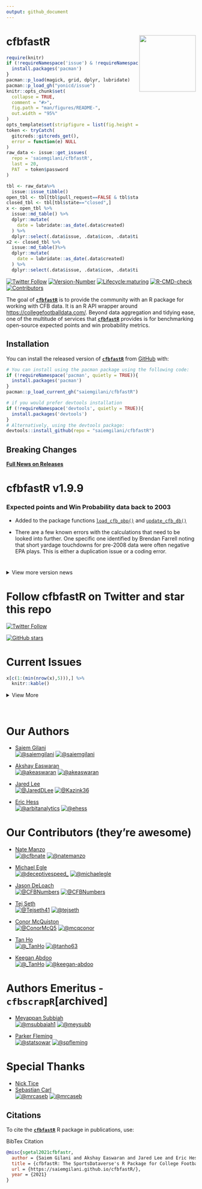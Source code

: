 ---
output: github_document
---
# **cfbfastR**  <a href='http://saiemgilani.github.io/cfbfastR'><img src='man/figures/logo.png' align="right" height="150" /></a>
```{r, include = FALSE}
require(knitr)
if (!requireNamespace('issue') & !requireNamespace('pacman')){
  install.packages('pacman')
}
pacman::p_load(magick, grid, dplyr, lubridate)
pacman::p_load_gh("yonicd/issue")
knitr::opts_chunk$set(
  collapse = TRUE,
  comment = "#>",
  fig.path = "man/figures/README-",
  out.width = "95%"
)
opts_template$set(stripfigure = list(fig.height = 8, out.width = "95%"))
token <- tryCatch(
  gitcreds::gitcreds_get(),
  error = function(e) NULL
)
raw_data <- issue::get_issues(
  repo = 'saiemgilani/cfbfastR',
  last = 20,
  PAT  = token$password
)

tbl <- raw_data%>%
  issue::issue_tibble()
open_tbl <- tbl[tbl$pull_request==FALSE & tbl$state=="open",]
closed_tbl <- tbl[tbl$state=="closed",]
x <- open_tbl %>%
  issue::md_table() %>% 
  dplyr::mutate(
    date = lubridate::as_date(.data$created)
  ) %>% 
  dplyr::select(.data$issue, .data$icon, .data$title, .data$labels, .data$opened_by, .data$date, .data$closed)
x2 <- closed_tbl %>% 
  issue::md_table()%>% 
  dplyr::mutate(
    date = lubridate::as_date(.data$created)
  ) %>% 
  dplyr::select(.data$issue, .data$icon, .data$title, .data$labels, .data$opened_by, .data$date, .data$closed)
```


<!-- badges: start --> 
[![Twitter Follow](https://img.shields.io/twitter/follow/cfbfastR?color=blue&label=%40cfbfastR&logo=twitter&style=for-the-badge)](https://twitter.com/cfbfastR) 
[![Version-Number](https://img.shields.io/github/r-package/v/saiemgilani/cfbfastr?label=cfbfastR&logo=R&style=for-the-badge)](https://github.com/saiemgilani/cfbfastR/)
[![Lifecycle:maturing](https://img.shields.io/badge/lifecycle-maturing-blue.svg?style=for-the-badge&logo=github)](https://github.com/saiemgilani/cfbfastR/)
[![R-CMD-check](https://img.shields.io/github/workflow/status/saiemgilani/cfbfastr/R-CMD-check?label=R-CMD-Check&logo=R&logoColor=blue&style=for-the-badge)](https://github.com/saiemgilani/cfbfastR/actions/workflows/R-CMD-check.yaml)
[![Contributors](https://img.shields.io/github/contributors/saiemgilani/cfbfastR?style=for-the-badge)](https://github.com/saiemgilani/cfbfastR/graphs/contributors)
<!-- badges: end -->

The goal of [**```cfbfastR```**](https://saiemgilani.github.io/cfbfastR/) is to provide the community with an R package for working with CFB data. It is an R API wrapper around [https://collegefootballdata.com/](https://collegefootballdata.com/). Beyond data aggregation and tidying ease, one of the multitude of services that [**```cfbfastR```**](https://saiemgilani.github.io/cfbfastR/) provides is for benchmarking open-source expected points and win probability metrics.

## **Installation**

You can install the released version of [**```cfbfastR```**](https://github.com/saiemgilani/cfbfastR/) from [GitHub](https://github.com/saiemgilani/cfbfastR) with:

``` r
# You can install using the pacman package using the following code:
if (!requireNamespace('pacman', quietly = TRUE)){
  install.packages('pacman')
}
pacman::p_load_current_gh("saiemgilani/cfbfastR")
```

``` r
# if you would prefer devtools installation
if (!requireNamespace('devtools', quietly = TRUE)){
  install.packages('devtools')
}
# Alternatively, using the devtools package:
devtools::install_github(repo = "saiemgilani/cfbfastR")
```

## **Breaking Changes**

[**Full News on Releases**](https://saiemgilani.github.io/cfbfastR/news/index.html)


# **cfbfastR v1.9.9**

### Expected points and Win Probability data back to 2003 

- Added to the package functions [```load_cfb_pbp()```](https://saiemgilani.github.io/cfbfastR/reference/load_cfb_pbp.html) and [```update_cfb_db()```](https://saiemgilani.github.io/cfbfastR/reference/update_cfb_db.html)

- There are a few known errors with the calculations that need to be looked into further. One specific one identified by Brendan Farrell noting that short yardage touchdowns for pre-2008 data were often negative EPA plays. This is either a duplication issue or a coding error.

#

<details><summary>View more version news</summary>

## **cfbfastR v1.3.3**

### Hotfix [```cfbd_game_player_stats()```](https://saiemgilani.github.io/cfbfastR/reference/cfbd_game_player_stats.html)


## **cfbfastR v1.3.2**

### Added ID linking to [```cfbd_recruiting_players()```](https://saiemgilani.github.io/cfbfastR/reference/cfbd_recruiting_player.html)

## **cfbfastR v1.3.1**

### Added three [NFL draft](https://saiemgilani.github.io/cfbfastR/reference/cfbd_draft.html) functions:
  - [```cfbd_draft_teams()```](https://saiemgilani.github.io/cfbfastR/reference/cfbd_draft_teams.html) - **Get list of NFL teams**
  - [```cfbd_draft_positions()```](https://saiemgilani.github.io/cfbfastR/reference/cfbd_draft_positions.html) - **Get list of NFL positions for mapping to collegiate**
  - [```cfbd_draft_picks()```](https://saiemgilani.github.io/cfbfastR/reference/cfbd_draft_picks.html) - **Get list of NFL Draft picks**

## **cfbfastR v1.2.1**

##### **Minor release**

* Added headshot_url to outputs of [```cfbd_team_rosters```](https://saiemgilani.github.io/cfbfastR/reference/cfbd_team_rosters.html)

* Renamed returns in [```cfbd_game_advanced()```](https://saiemgilani.github.io/cfbfastR/reference/cfbd_game_advanced.html):
  - `rushing_line_yd_avg` to plural `rushing_line_yds_avg`
  - `rushing_second_lvl_yd_avg` to plural `rushing_second_lvl_yds_avg`
  - `rushing_open_field_yd_avg` to plural `rushing_open_field_yds_avg`

* Completed documentation for all returns except ```cfbd_pbp_data()```

* Continued work on intro vignette

## **cfbfastR v1.2.0**

#### **Add significant documentation to the package**

* Added mini-vignettes pertaining to CFB Data functionality:   
  - [```cfbd_betting```](https://saiemgilani.github.io/cfbfastR/articles/cfbd_betting.html),
  - [```cfbd_games```](https://saiemgilani.github.io/cfbfastR/articles/cfbd_games.html),
  - [```cfbd_plays```](https://saiemgilani.github.io/cfbfastR/articles/cfbd_plays.html),    
  - [```cfbd_recruiting```](https://saiemgilani.github.io/cfbfastR/articles/cfbd_recruiting.html),    
  - [```cfbd_stats```](https://saiemgilani.github.io/cfbfastR/articles/cfbd_stats.html), 
  - [```cfbd_teams```](https://saiemgilani.github.io/cfbfastR/articles/cfbd_teams.html)
  
* [Introductory vignette stub](https://saiemgilani.github.io/cfbfastR/articles/intro.html) added

#### **ESPN/CFBD metrics function variable return standardization**

* Change `id` variable to `team_id` in [```espn_ratings_fpi()```](https://saiemgilani.github.io/cfbfastR/reference/espn_ratings.html)
* Changed `espn_game_id` variable to `game_id` in [```espn_metrics_wp()```](https://saiemgilani.github.io/cfbfastR/reference/espn_metrics.html), corrected the `away_win_percentage` calculation and added `tie_percentage` to the returns.
* Change `id` variable to `athlete_id` in [```cfbd_metrics_ppa_players_season()```](https://saiemgilani.github.io/cfbfastR/reference/cfbd_metrics_ppa_players_season.html)

## **cfbfastR v1.1.0**

#### **Add loading from Data Repository functionality**

* Added [```load_cfb_pbp()```](https://saiemgilani.github.io/cfbfastR/reference/load_cfb_pbp.html) and [```update_cfb_db()```](https://saiemgilani.github.io/cfbfastR/reference/update_cfb_db.html) functions. Pretty much cherry-picking the `nflfastR` methodology of loading data from the [`cfbfastR-data`](https://github.com/saiemgilani/cfbfastR-data/) repository. 

#### **Add support for parallel processing and progress updates**

* Added [```furrr```](https://furrr.futureverse.org/index.html), [```future```](https://future.futureverse.org/), and [```progressr```](https://progressr.futureverse.org/) dependencies to the package to allow for parallel processing of the play-by-play data with progress updates if desired. 

## **cfbfastR v1.0.0**

#### **Function Naming Convention Change**

* All functions sourced from the College Football Data API will start with `cfbd_` as opposed to `cfb_` (as in cfbscrapR). One additional `cfbd_` function has been added that corresponds to the result when [```cfbd_pbp_data()```](https://saiemgilani.github.io/cfbfastR/reference/cfbd_pbp_data.html) has the parameter `epa_wpa=FALSE`. It has now been separated into its own function for clarity [```cfbd_plays()```](https://saiemgilani.github.io/cfbfastR/reference/cfbd_play.html). The parameter and functionality still exists in [```cfbd_pbp_data()```](https://saiemgilani.github.io/cfbfastR/reference/cfbd_pbp_data.html) but we expect this function will still exist but made obsolete in favor of a function more closely matching `nflfastR`'s naming conventions.

* Similarly, data and metrics sourced from ESPN will begin with `espn_` as opposed to `cfb_`. In particular, the two functions are now [```espn_ratings_fpi()```](https://saiemgilani.github.io/cfbfastR/reference/espn_ratings.html) and [```espn_metrics_wp()```](https://saiemgilani.github.io/cfbfastR/reference/espn_metrics.html)

* Data generated from any of the ```cfbfastR``` methods will use `cfb_`

#### **College Football Data API Keys**

The [CollegeFootballData API](https://collegefootballdata.com/) now requires an API key, here's a quick run-down:

* To get an API key, follow the directions here: [College Football Data Key Registration.](https://collegefootballdata.com/key) 

* Using the key: You can save the key for consistent usage by adding `CFBD_API_KEY=XXXX-YOUR-API-KEY-HERE-XXXXX` to your .Renviron file (easily accessed via [**`usethis::edit_r_environ()`**](https://usethis.r-lib.org/reference/edit.html)). Run [**`usethis::edit_r_environ()`**](https://usethis.r-lib.org/reference/edit.html), a new script will pop open named `.Renviron`, **THEN** paste the following in the new script that pops up (with**out** quotations)
```r
CFBD_API_KEY = XXXX-YOUR-API-KEY-HERE-XXXXX
```
Save the script and restart your RStudio session, by clicking `Session` (in between `Plots` and `Build`) and click `Restart R` (there also exists the shortcut `Ctrl + Shift + F10` to restart your session). If set correctly, from then on you should be able to use any of the `cfbd_` functions without any other changes.

* For less consistent usage: At the beginning of every session or within an R environment, save your API key as the environment variable `CFBD_API_KEY` (with quotations) using a command like the following.

```{r}
Sys.setenv(CFBD_API_KEY = "XXXX-YOUR-API-KEY-HERE-XXXXX")
```

* Added [API Key methods](https://saiemgilani.github.io/cfbfastR/reference/register_cfbd.html). If you forget to set your environment variable, functions will give you a warning and ask for one. 

</details>

# Follow cfbfastR on Twitter and star this repo

[![Twitter Follow](https://img.shields.io/twitter/follow/cfbfastR?color=blue&label=%40cfbfastR&logo=twitter&style=for-the-badge)](https://twitter.com/cfbfastR) 

[![GitHub stars](https://img.shields.io/github/stars/saiemgilani/cfbfastR.svg?color=eee&logo=github&style=for-the-badge&label=Star%20cfbfastR&maxAge=2592000)](https://github.com/saiemgilani/cfbfastR/stargazers/)


# Current Issues

```{r,results='asis',echo=FALSE}
x[c(1:(min(nrow(x),5))),] %>%
  knitr::kable()
```

<details><summary>View More</summary>

```{r,results='asis',echo=FALSE}
x2[c(1:(min(nrow(x),5))),] %>%
  knitr::kable()
```

</details>
<br>


# **Our Authors**

-   [Saiem Gilani](https://twitter.com/saiemgilani)       
<a href="https://twitter.com/saiemgilani" target="blank"><img src="https://img.shields.io/twitter/follow/saiemgilani?color=blue&label=%40saiemgilani&logo=twitter&style=for-the-badge" alt="@saiemgilani" /></a>
<a href="https://github.com/saiemgilani" target="blank"><img src="https://img.shields.io/github/followers/saiemgilani?color=eee&logo=Github&style=for-the-badge" alt="@saiemgilani" /></a>

-   [Akshay Easwaran](https://twitter.com/akeaswaran)       
<a href="https://twitter.com/akeaswaran" target="blank"><img src="https://img.shields.io/twitter/follow/akeaswaran?color=blue&label=%40akeaswaran&logo=twitter&style=for-the-badge" alt="@akeaswaran" /></a>
<a href="https://github.com/akeaswaran" target="blank"><img src="https://img.shields.io/github/followers/akeaswaran?color=eee&logo=Github&style=for-the-badge" alt="@akeaswaran" /></a>

-   [Jared Lee](https://twitter.com/JaredDLee) </br>
<a href="https://twitter.com/JaredDLee" target="blank"><img src="https://img.shields.io/twitter/follow/JaredDLee?color=blue&label=%40JaredDLee&logo=twitter&style=for-the-badge" alt="@JaredDLee" /></a>
<a href="https://github.com/Kazink36" target="blank"><img src="https://img.shields.io/github/followers/Kazink36?color=eee&logo=Github&style=for-the-badge" alt="@Kazink36" /></a>

-   [Eric Hess](https://twitter.com/arbitanalytics) </br>
  <a href="https://twitter.com/arbitanalytics" target="blank"><img src="https://img.shields.io/twitter/follow/arbitanalytics?color=blue&label=%40arbitanalytics&logo=twitter&style=for-the-badge" alt="@arbitanalytics" /></a>
<a href="https://github.com/ehess" target="blank"><img src="https://img.shields.io/github/followers/ehess?color=eee&logo=Github&style=for-the-badge" alt="@ehess" /></a>

# **Our Contributors (they're awesome)**

-   [Nate Manzo](https://twitter.com/cfbnate)       
<a href="https://twitter.com/cfbnate" target="blank"><img src="https://img.shields.io/twitter/follow/cfbnate?color=blue&label=%40cfbnate&logo=twitter&style=for-the-badge" alt="@cfbnate" /></a>
<a href="https://github.com/natemanzo" target="blank"><img src="https://img.shields.io/github/followers/natemanzo?color=eee&logo=Github&style=for-the-badge" alt="@natemanzo" /></a>

-   [Michael Egle](https://twitter.com/deceptivespeed_)      
<a href="https://twitter.com/deceptivespeed_" target="blank"><img src="https://img.shields.io/twitter/follow/deceptivespeed_?color=blue&label=%40deceptivespeed_&logo=twitter&style=for-the-badge" alt="@deceptivespeed_" /></a> 
<a href="https://github.com/michaelegle" target="blank"><img src="https://img.shields.io/github/followers/michaelegle?color=eee&logo=Github&style=for-the-badge" alt="@michaelegle" /></a>

-   [Jason DeLoach](https://twitter.com/CFBNumbers)      
<a href="https://twitter.com/CFBNumbers" target="blank"><img src="https://img.shields.io/twitter/follow/CFBNumbers?color=blue&label=%40CFBNumbers&logo=twitter&style=for-the-badge" alt="@CFBNumbers" /></a> 
<a href="https://github.com/CFBNumbers" target="blank"><img src="https://img.shields.io/github/followers/CFBNumbers?color=eee&logo=Github&style=for-the-badge" alt="@CFBNumbers" /></a>

-   [Tej Seth](https://twitter.com/Tejseth41)      
<a href="https://twitter.com/Tejseth41" target="blank"><img src="https://img.shields.io/twitter/follow/Tejseth41?color=blue&label=%40Tejseth41&logo=twitter&style=for-the-badge" alt="@Tejseth41" /></a>
<a href="https://github.com/tejseth" target="blank"><img src="https://img.shields.io/github/followers/tejseth?color=eee&logo=Github&style=for-the-badge" alt="@tejseth" /></a>

-   [Conor McQuiston](https://twitter.com/ConorMcQ5)      
<a href="https://twitter.com/ConorMcQ5" target="blank"><img src="https://img.shields.io/twitter/follow/ConorMcQ5?color=blue&label=%40ConorMcQ5&logo=twitter&style=for-the-badge" alt="@ConorMcQ5" /></a>
<a href="https://github.com/mcqconor" target="blank"><img src="https://img.shields.io/github/followers/mcqconor?color=eee&logo=Github&style=for-the-badge" alt="@mcqconor" /></a>

-   [Tan Ho](https://twitter.com/_TanHo)      
<a href="https://twitter.com/_TanHo" target="blank"><img src="https://img.shields.io/twitter/follow/_TanHo?color=blue&label=%40_TanHo&logo=twitter&style=for-the-badge" alt="@_TanHo" /></a>
<a href="https://github.com/tanho63" target="blank"><img src="https://img.shields.io/github/followers/tanho63?color=eee&logo=Github&style=for-the-badge" alt="@tanho63" /></a>

-   [Keegan Abdoo](https://twitter.com/KeeganAbdoo)      
<a href="https://twitter.com/KeeganAbdoo" target="blank"><img src="https://img.shields.io/twitter/follow/KeeganAbdoo?color=blue&label=%40KeeganAbdoo&logo=twitter&style=for-the-badge" alt="@_TanHo" /></a>
<a href="https://github.com/keegan-abdoo" target="blank"><img src="https://img.shields.io/github/followers/keegan-abdoo?color=eee&logo=Github&style=for-the-badge" alt="@keegan-abdoo" /></a>

# **Authors Emeritus - `cfbscrapR`[archived]**

-   [Meyappan Subbiah](https://twitter.com/msubbaiah1)      
<a href="https://twitter.com/msubbaiah1" target="blank"><img src="https://img.shields.io/twitter/follow/msubbaiah1?color=blue&label=%40msubbaiah1&logo=twitter&style=for-the-badge" alt="@msubbaiah1" /></a>
<a href="https://github.com/meysubb" target="blank"><img src="https://img.shields.io/github/followers/meysubb?color=eee&logo=Github&style=for-the-badge" alt="@meysubb" /></a>

-   [Parker Fleming](https://twitter.com/statsowar)      
<a href="https://twitter.com/statsowar" target="blank"><img src="https://img.shields.io/twitter/follow/statsowar?color=blue&label=%40statsowar&logo=twitter&style=for-the-badge" alt="@statsowar" /></a>
<a href="https://github.com/spfleming" target="blank"><img src="https://img.shields.io/github/followers/spfleming?color=eee&logo=Github&style=for-the-badge" alt="@spfleming" /></a>

# **Special Thanks**

-   [Nick Tice](https://github.com/NickTice)
-   [Sebastian Carl](https://twitter.com/mrcaseb)                   
<a href="https://twitter.com/mrcaseb" target="blank"><img src="https://img.shields.io/twitter/follow/mrcaseb?color=blue&label=%40mrcaseb&logo=twitter&style=for-the-badge" alt="@mrcaseb" /></a>
<a href="https://github.com/mrcaseb" target="blank"><img src="https://img.shields.io/github/followers/mrcaseb?color=eee&logo=Github&style=for-the-badge" alt="@mrcaseb" /></a>

## **Citations**

To cite the [**`cfbfastR`**](https://saiemgilani.github.io/cfbfastR/) R package in publications, use:

BibTex Citation
```bibtex
@misc{sgetal2021cfbfastr,
  author = {Saiem Gilani and Akshay Easwaran and Jared Lee and Eric Hess},
  title = {cfbfastR: The SportsDataverse's R Package for College Football Data.},
  url = {https://saiemgilani.github.io/cfbfastR/},
  year = {2021}
}
```
